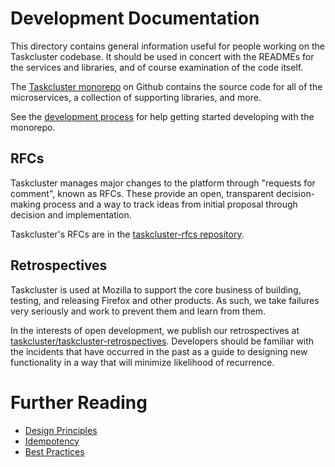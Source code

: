 # Development Documentation

This directory contains general information useful for people working on the Taskcluster codebase.
It should be used in concert with the READMEs for the services and libraries, and of course examination of the code itself.

The [Taskcluster monorepo](https://github.com/taskcluster/taskcluster) on Github contains the source code for all of the microservices, a collection of supporting libraries, and more.

See the [development process](development-process.mdx) for help getting started developing with the monorepo.

## RFCs

Taskcluster manages major changes to the platform through "requests for comment", known as RFCs.
These provide an open, transparent decision-making process and a way to track ideas from initial proposal through decision and implementation.

Taskcluster's RFCs are in the [taskcluster-rfcs repository](https://github.com/taskcluster/taskcluster-rfcs).

## Retrospectives

Taskcluster is used at Mozilla to support the core business of building, testing, and releasing Firefox and other products.
As such, we take failures very seriously and work to prevent them and learn from them.

In the interests of open development, we publish our retrospectives at [taskcluster/taskcluster-retrospectives](https://github.com/taskcluster/taskcluster-retrospectives).
Developers should be familiar with the incidents that have occurred in the past as a guide to designing new functionality in a way that will minimize likelihood of recurrence.

# Further Reading

* [Design Principles](principles.mdx)
* [Idempotency](idempotency.mdx)
* [Best Practices](best-practices)
